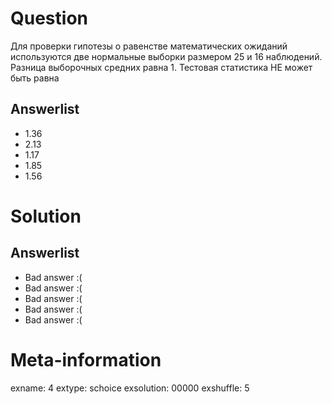 Question
========
Для проверки гипотезы о равенстве математических ожиданий используются две нормальные выборки размером 25 и 16 наблюдений. Разница выборочных средних равна 1. Тестовая статистика НЕ может быть равна


Answerlist
----------
*  $1.36$
*  $2.13$
*  $1.17$
*  $1.85$
*  $1.56$

Solution
========

Answerlist
----------
*  Bad answer :(
*  Bad answer :(
*  Bad answer :(
*  Bad answer :(
*  Bad answer :(

Meta-information
================
exname: 4
extype: schoice
exsolution: 00000
exshuffle: 5
